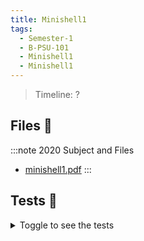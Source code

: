 ```yaml
---
title: Minishell1
tags:
  - Semester-1
  - B-PSU-101
  - Minishell1
  - Minishell1
---
```

> Timeline: ?


## Files 📂

:::note 2020 Subject and Files
- [minishell1.pdf](https://github.com/Studio-17/Epitech-Subjects/raw/main/Semester-1/B-PSU-101/Minishell1/Minishell1/minishell1.pdf)
:::

## Tests 🤖
<details>
  <summary>Toggle to see the tests</summary>
  <div>
Yo
  </div>
</details>

